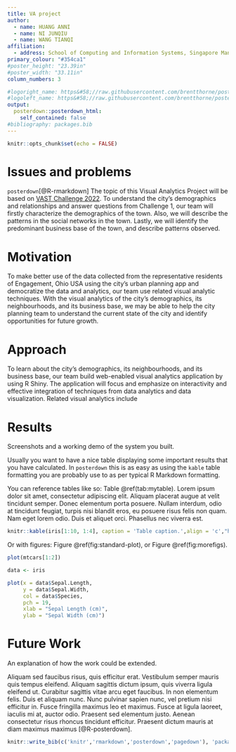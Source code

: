 ```yaml
---
title: VA project
author:
  - name: HUANG ANNI
  - name: NI JUNQIU
  - name: WANG TIANQI
affiliation:
  - address: School of Computing and Information Systems, Singapore Management University
primary_colour: "#354ca1"
#poster_height:	"23.39in"
#poster_width: "33.11in"
column_numbers: 3

#logoright_name: https&#58;//raw.githubusercontent.com/brentthorne/posterdown/master/images/betterhexlogo.png
#logoleft_name: https&#58;//raw.githubusercontent.com/brentthorne/posterdown/master/images/betterhexlogo.png
output: 
  posterdown::posterdown_html:
    self_contained: false
#bibliography: packages.bib
---
```


```r
knitr::opts_chunk$set(echo = FALSE)
```

# Issues and problems

`posterdown`[@R-rmarkdown]
The topic of this Visual Analytics Project will be based on [VAST Challenge 2022](https://vast-challenge.github.io/2022/). To understand the city’s demographics and relationships and answer questions from Challenge 1, our team will firstly characterize the demographics of the town. Also, we will describe the patterns in the social networks in the town. Lastly, we will identify the predominant business base of the town, and describe patterns observed.


# Motivation

To make better use of the data collected from the representative residents of Engagement, Ohio USA using the city’s urban planning app and democratize the data and analytics, our team use related visual analytic techniques. With the visual analytics of the city’s demographics, its neighbourhoods, and its business base, we may be able to help the city planning team to understand the current state of the city and identify opportunities for future growth.

# Approach

To learn about the city’s demographics, its neighbourhoods, and its business base, our team build web-enabled visual analytics application by using R Shiny. The application will focus and emphasize on interactivity and effective integration of techniques from data analytics and data visualization. Related visual analytics include 

# Results

Screenshots and a working demo of the system you built.

Usually you want to have a nice table displaying some important results that you have calculated. In `posterdown` this is as easy as using the `kable` table formatting you are probably use to as per typical R Markdown formatting.

You can reference tables like so: Table \@ref(tab:mytable). Lorem ipsum dolor sit amet, consectetur adipiscing elit. Aliquam placerat augue at velit tincidunt semper. Donec elementum porta posuere. Nullam interdum, odio at tincidunt feugiat, turpis nisi blandit eros, eu posuere risus felis non quam. Nam eget lorem odio. Duis et aliquet orci. Phasellus nec viverra est.

```r
knitr::kable(iris[1:10, 1:4], caption = 'Table caption.',align = 'c',"html")
```

Or with figures: Figure \@ref(fig:standard-plot), or Figure \@ref(fig:morefigs).

```r
plot(mtcars[1:2])
```

```r
data <- iris

plot(x = data$Sepal.Length, 
     y = data$Sepal.Width, 
     col = data$Species,
     pch = 19, 
     xlab = "Sepal Length (cm)",
     ylab = "Sepal Width (cm)")

```

# Future Work

An explanation of how the work could be extended.

Aliquam sed faucibus risus, quis efficitur erat. Vestibulum semper mauris quis tempus eleifend. Aliquam sagittis dictum ipsum, quis viverra ligula eleifend ut. Curabitur sagittis vitae arcu eget faucibus. In non elementum felis. Duis et aliquam nunc. Nunc pulvinar sapien nunc, vel pretium nisi efficitur in. Fusce fringilla maximus leo et maximus. Fusce at ligula laoreet, iaculis mi at, auctor odio. Praesent sed elementum justo. Aenean consectetur risus rhoncus tincidunt efficitur. Praesent dictum mauris at diam maximus maximus [@R-posterdown].



```r
knitr::write_bib(c('knitr','rmarkdown','posterdown','pagedown'), 'packages.bib')
```


